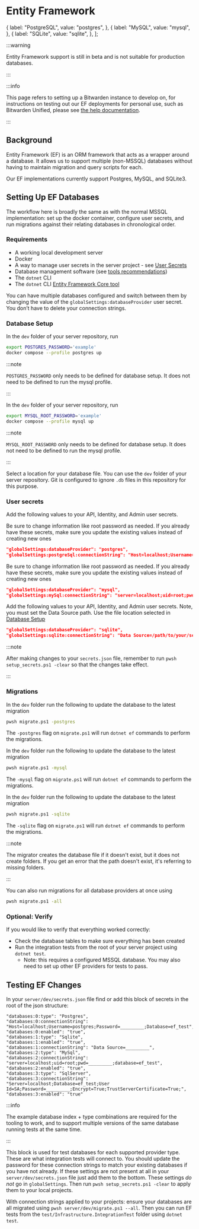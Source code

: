 
# Entity Framework

  {
    label: "PostgreSQL",
    value: "postgres",
  },
  {
    label: "MySQL",
    value: "mysql",
  },
  {
    label: "SQLite",
    value: "sqlite",
  },
];

:::warning

Entity Framework support is still in beta and is not suitable for production databases.

:::

:::info

This page refers to setting up a Bitwarden instance to develop on, for instructions on testing out
our EF deployments for personal use, such as Bitwarden Unified, please see
[the help documentation](https://bitwarden.com/help/install-and-deploy-unified-beta/).

:::

## Background

Entity Framework (EF) is an ORM framework that acts as a wrapper around a database. It allows us to
support multiple (non-MSSQL) databases without having to maintain migration and query scripts for
each.

Our EF implementations currently support Postgres, MySQL, and SQLite3.

## Setting Up EF Databases

The workflow here is broadly the same as with the normal MSSQL implementation: set up the docker
container, configure user secrets, and run migrations against their relating databases in
chronological order.

### Requirements

- A working local development server
- Docker
- A way to manage user secrets in the server project - see
  [User Secrets](../../../../contributing/user-secrets.md)
- Database management software (see [tools recommendations](../../../tools/index.md#databases))
- The `dotnet` CLI
- The `dotnet` CLI [Entity Framework Core tool](https://docs.microsoft.com/en-us/ef/core/cli/dotnet)

You can have multiple databases configured and switch between them by changing the value of the
`globalSettings:databaseProvider` user secret. You don’t have to delete your connection strings.

### Database Setup

<Tabs
    groupId="provider"
    values={providers}>
<TabItem value="postgres">

In the `dev` folder of your server repository, run

```bash
export POSTGRES_PASSWORD='example'
docker compose --profile postgres up
```

:::note

`POSTGRES_PASSWORD` only needs to be defined for database setup. It does not need to be defined to
run the mysql profile.

:::

</TabItem>
<TabItem value="mysql">

In the `dev` folder of your server repository, run

```bash
export MYSQL_ROOT_PASSWORD='example'
docker compose --profile mysql up
```

:::note

`MYSQL_ROOT_PASSWORD` only needs to be defined for database setup. It does not need to be defined to
run the mysql profile.

:::

</TabItem>
<TabItem value="sqlite">

Select a location for your database file. You can use the `dev` folder of your server repository.
Git is configured to ignore `.db` files in this repository for this purpose.

</TabItem>
</Tabs>

### User secrets

Add the following values to your API, Identity, and Admin user secrets.

<Tabs
    groupId="provider"
    values={providers}>
<TabItem value="postgres">

Be sure to change information like root password as needed. If you already have these secrets, make
sure you update the existing values instead of creating new ones

```json
"globalSettings:databaseProvider": "postgres",
"globalSettings:postgreSql:connectionString": "Host=localhost;Username=postgres;Password=example;Database=vault_dev;Include Error Detail=true",
```

</TabItem>
<TabItem value="mysql">

Be sure to change information like root password as needed. If you already have these secrets, make
sure you update the existing values instead of creating new ones

```json
"globalSettings:databaseProvider": "mysql",
"globalSettings:mySql:connectionString": "server=localhost;uid=root;pwd=example;database=vault_dev",
```

</TabItem>
<TabItem value="sqlite">

Add the following values to your API, Identity, and Admin user secrets. Note, you must set the Data
Source path. Use the file location selected in [Database Setup](#database-setup)

```json
"globalSettings:databaseProvider": "sqlite",
"globalSettings:sqlite:connectionString": "Data Source=/path/to/your/server/repo/dev/bitwarden.db",
```

</TabItem>
</Tabs>

:::note

After making changes to your `secrets.json` file, remember to run `pwsh setup_secrets.ps1 -clear` so
that the changes take effect.

:::

### Migrations

<Tabs
    groupId="provider"
    values={providers}>
<TabItem value="postgres">

In the `dev` folder run the following to update the database to the latest migration

```bash
pwsh migrate.ps1 -postgres
```

The `-postgres` flag on `migrate.ps1` will run `dotnet ef` commands to perform the migrations.

</TabItem>
<TabItem value="mysql">

In the `dev` folder run the following to update the database to the latest migration

```bash
pwsh migrate.ps1 -mysql
```

The `-mysql` flag on `migrate.ps1` will run `dotnet ef` commands to perform the migrations.

</TabItem>
<TabItem value="sqlite">

In the `dev` folder run the following to update the database to the latest migration

```bash
pwsh migrate.ps1 -sqlite
```

The `-sqlite` flag on `migrate.ps1` will run `dotnet ef` commands to perform the migrations.

:::note

The migrator creates the database file if it doesn't exist, but it does not create folders. If you
get an error that the path doesn't exist, it's referring to missing folders.

:::

</TabItem>
</Tabs>

You can also run migrations for all database providers at once using

```bash
pwsh migrate.ps1 -all
```

### Optional: Verify

If you would like to verify that everything worked correctly:

- Check the database tables to make sure everything has been created
- Run the integration tests from the root of your server project using `dotnet test`.
  - Note: this requires a configured MSSQL database. You may also need to set up other EF providers
    for tests to pass.

## Testing EF Changes

In your `server/dev/secrets.json` file find or add this block of secrets in the root of the json
structure:

```
"databases:0:type": "Postgres",
"databases:0:connectionString": "Host=localhost;Username=postgres;Password=_________;Database=ef_test",
"databases:0:enabled": "true",
"databases:1:type": "Sqlite",
"databases:1:enabled": "true",
"databases:1:connectionString": "Data Source=_________",
"databases:2:type": "MySql",
"databases:2:connectionString": "server=localhost;uid=root;pwd=_________;database=ef_test",
"databases:2:enabled": "true",
"databases:3:type": "SqlServer",
"databases:3:connectionString": "Server=localhost;Database=ef_test;User Id=SA;Password=_________;Encrypt=True;TrustServerCertificate=True;",
"databases:3:enabled": "true"
```

:::info

The example database index + type combinations are required for the tooling to work, and to support
multiple versions of the same database running tests at the same time.

:::

This block is used for test databases for each supported provider type. These are what integration
tests will connect to. You should update the password for these connection strings to match your
existing databases if you have not already. If these settings are not present at all in your
`server/dev/secrets.json` file just add them to the bottom. These settings _do not_ go in
`globalSettings`. Then run `pwsh setup_secrets.ps1 -clear` to apply them to your local projects.

With connection strings applied to your projects: ensure your databases are all migrated using
`pwsh server/dev/migrate.ps1 --all`. Then you can run EF tests from the
`test/Infrastructure.IntegrationTest` folder using `dotnet test`.
